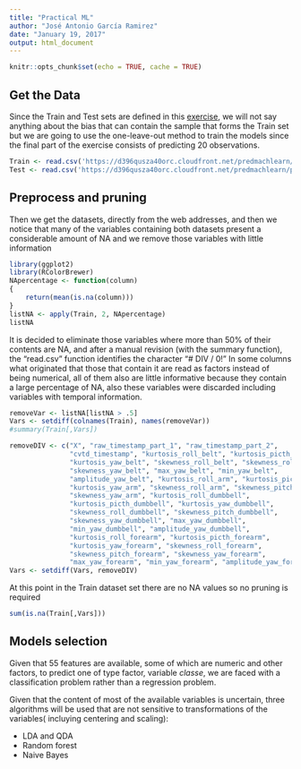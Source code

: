 ```yaml
---
title: "Practical ML"
author: "José Antonio García Ramirez"
date: "January 19, 2017"
output: html_document
---
```


```r
knitr::opts_chunk$set(echo = TRUE, cache = TRUE)
```




## Get the Data 

Since the Train and Test sets are defined in this [exercise](https://www.coursera.org/learn/practical-machine-learning/peer/R43St/prediction-assignment-writeup), we will not say anything about the bias that can contain the sample that forms the Train set but we are going to use the one-leave-out method to train the models since the final part of the exercise consists of predicting 20 observations.


```r
Train <- read.csv('https://d396qusza40orc.cloudfront.net/predmachlearn/pml-training.csv')
Test <- read.csv('https://d396qusza40orc.cloudfront.net/predmachlearn/pml-testing.csv')
```

## Preprocess and pruning
Then we get the datasets, directly from the web addresses, and then we notice that many of the variables containing both datasets present a considerable amount of NA and we remove those variables with little information

```r
library(ggplot2)
library(RColorBrewer)
NApercentage <- function(column)
{
	return(mean(is.na(column)))
}
listNA <- apply(Train, 2, NApercentage)
listNA
```

It is decided to eliminate those variables where more than 50% of their contents are NA, and after a manual revision (with the summary function), the "read.csv" function identifies the character "# DIV / 0!" In some columns what originated that those that contain it are read as factors instead of being numerical, all of them also are little informative because they contain a large percentage of NA, also these variables were discarded including variables with temporal information.

```r
removeVar <- listNA[listNA > .5] 
Vars <- setdiff(colnames(Train), names(removeVar))
#summary(Train[,Vars])
```



```r
removeDIV <- c("X", "raw_timestamp_part_1", "raw_timestamp_part_2",
			   "cvtd_timestamp", "kurtosis_roll_belt", "kurtosis_picth_belt",
			   "kurtosis_yaw_belt", "skewness_roll_belt", "skewness_roll_belt.1",
			   "skewness_yaw_belt", "max_yaw_belt", "min_yaw_belt",
			   "amplitude_yaw_belt", "kurtosis_roll_arm", "kurtosis_picth_arm",
			   "kurtosis_yaw_arm", "skewness_roll_arm", "skewness_pitch_arm",
			   "skewness_yaw_arm", "kurtosis_roll_dumbbell",
			   "kurtosis_picth_dumbbell", "kurtosis_yaw_dumbbell", 
			   "skewness_roll_dumbbell", "skewness_pitch_dumbbell",
			   "skewness_yaw_dumbbell", "max_yaw_dumbbell", 
			   "min_yaw_dumbbell", "amplitude_yaw_dumbbell",
			   "kurtosis_roll_forearm", "kurtosis_picth_forearm",
			   "kurtosis_yaw_forearm", "skewness_roll_forearm",
			   "skewness_pitch_forearm", "skewness_yaw_forearm",
			   "max_yaw_forearm", "min_yaw_forearm", "amplitude_yaw_forearm")
Vars <- setdiff(Vars, removeDIV)			   
```

At this point in the Train dataset set there are no NA values so no pruning is required
```r
sum(is.na(Train[,Vars]))
```

## Models selection

Given that 55 features are available, some of which are numeric and other factors, to predict one of type factor, variable _classe_,  we are faced with a classification problem rather than a regression problem.

Given that the content of most of the available variables is uncertain, three algorithms will be used that are not sensitive to transformations of the variables( incluying centering and scaling):

  * LDA and QDA
  * Random forest
  * Naive Bayes
  
  
  
  